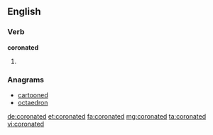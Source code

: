 ==English==

===Verb===
'''coronated'''

# {{past of|coronate}}

===Anagrams===
* [[cartooned#English|cartooned]]
* [[octaedron#English|octaedron]]

[[de:coronated]]
[[et:coronated]]
[[fa:coronated]]
[[mg:coronated]]
[[ta:coronated]]
[[vi:coronated]]
